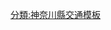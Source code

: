 {{高速公路
|模板名稱= 橫濱新道
|模板闊度=
|名稱= {{Ja Exp Route Sign|E83}} [[橫濱新道]]
|公路類別= 
|代表色= #393
|代表色1= 
|代表色2= 
|交流道列表 = (7,8)[[保土谷IC|保土谷IC/常盤台出口/三澤JCT]]（連接[[第三京濱道路]]、[[首都高速神奈川2號三澤線|K2號三澤線]]） - (9)[[峰岡出口]] - (10)[[星川入口]] - (11,12)[[新保土谷IC|新保土谷IC/新保土谷TB/藤塚IC]]（連接[[橫濱橫須賀道路]]、[[保土谷繞道]]） - (13)[[今井IC (神奈川縣)|今井IC]] - (14)[[川上IC]] - [[戶塚TB]]/[[戶塚停车区|停车区]] - (15)[[上矢部IC]] - (16)[[戶塚終點]]
}}
<noinclude>
[[分類:神奈川縣交通模板]]
[[分類:日本高速公路| ]]
</noinclude>